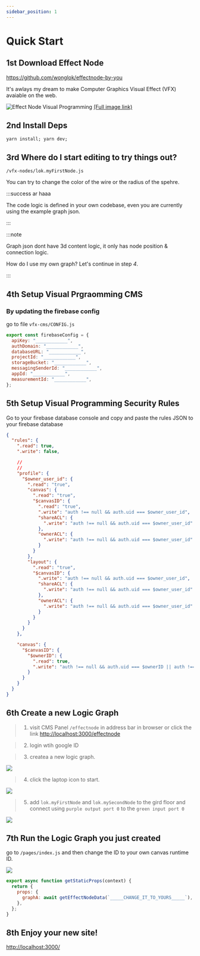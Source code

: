 ```yaml
---
sidebar_position: 1
---
```


# Quick Start

## 1st Download Effect Node

https://github.com/wonglok/effectnode-by-you

It's awlays my dream to make Computer Graphics Visual Effect (VFX) avaiable on the web.

![Effect Node Visual Programming](/visual-programming/demo.png)
[(Full image link)](/visual-programming/demo.png)

## 2nd Install Deps

`yarn install; yarn dev;`

## 3rd Where do I start editing to try things out?

`/vfx-nodes/lok.myFirstNode.js`

You can try to change the color of the wire or the radius of the spehre.

:::success ar haaa

The code logic is defined in your own codebase, even you are currently using the example graph json.

:::

:::note

Graph json dont have 3d content logic, it only has node position & connection logic.

How do I use my own graph? Let's continue in step _4_.

:::

## 4th Setup Visual Prgraomming CMS

### By updating the firebase config

go to file `vfx-cms/CONFIG.js`

```js
export const firebaseConfig = {
  apiKey: "____________",
  authDomain: "____________",
  databaseURL: "____________",
  projectId: "____________",
  storageBucket: "____________",
  messagingSenderId: "____________",
  appId: "____________",
  measurementId: "____________",
};
```

## 5th Setup Visual Programming Security Rules

Go to your firebase database console and copy and paste the rules JSON to your firebase database

```json
{
  "rules": {
    ".read": true,
    ".write": false,

    //
    //
    "profile": {
      "$owner_user_id": {
        ".read": "true",
        "canvas": {
          ".read": "true",
          "$canvasID": {
            ".read": "true",
            ".write": "auth !== null && auth.uid === $owner_user_id",
            "shareACL": {
              ".write": "auth !== null && auth.uid === $owner_user_id"
            },
            "ownerACL": {
              ".write": "auth !== null && auth.uid === $owner_user_id"
            }
          }
        },
        "layout": {
          ".read": "true",
          "$canvasID": {
            ".write": "auth !== null && auth.uid === $owner_user_id",
            "shareACL": {
              ".write": "auth !== null && auth.uid === $owner_user_id"
            },
            "ownerACL": {
              ".write": "auth !== null && auth.uid === $owner_user_id"
            }
          }
        }
      }
    },

    "canvas": {
      "$canvasID": {
        "$ownerID": {
          ".read": true,
          ".write": "auth !== null && auth.uid === $ownerID || auth !== null && root.child('profile').child($ownerID).child('canvas').child($canvasID).child('shareACL').hasChild(auth.uid)"
        }
      }
    }
  }
}
```

## 6th Create a new Logic Graph

> 1.  visit CMS Panel `/effectnode` in address bar in browser or click the link [http://localhost:3000/effectnode](http://localhost:3000/effectnode)

> 2.  login wtih google ID

> 3.  createa a new logic graph.

<img src="/img/quickstart/logic-graph-creation.png" />

> 4.  click the laptop icon to start.

<img src="/img/quickstart/laptop.png" />

> 5.  add `lok.myFirstNode` and `lok.mySecondNode` to the gird floor and connect using `purple output port 0` to the `green input port 0`

<img src="/img/quickstart/your-first-graph.png" />

## 7th Run the Logic Graph you just created

go to `/pages/index.js` and then change the ID to your own canvas runtime ID.

<img src="/img/quickstart/logic-id.png" />

```js
export async function getStaticProps(context) {
  return {
    props: {
      graphA: await getEffectNodeData(`_____CHANGE_IT_TO_YOURS_____`), //
    },
  };
}
```

## 8th Enjoy your new site!

[http://localhost:3000/](http://localhost:3000/)
